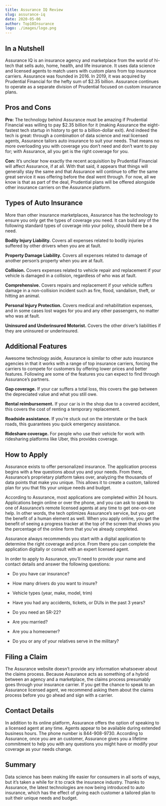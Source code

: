```yaml
---
title: Assurance IQ Review
slug: assurance-iq
date: 2020-05-06
author: Top10Insurance
logo: ./images/logo.png
---
```


## In a Nutshell

Assurance IQ is an insurance agency and marketplace from the world of hi-tech that sells auto, home, health, and life insurance. It uses data science and licensed agents to match users with custom plans from top insurance carriers. Assurance was founded in 2016. In 2019, it was acquired by Prudential Financial for the hefty sum of \$2.35 billion. Assurance continues to operate as a separate division of Prudential focused on custom insurance plans.

## Pros and Cons

**Pro:** The technology behind Assurance must be amazing if Prudential Financial was willing to pay \$2.35 billion for it (making Assurance the eight-fastest tech startup in history to get to a billion-dollar exit). And indeed the tech is great: through a combination of data science and real licensed agents, Assurance tailors auto insurance to suit your needs. That means no more overloading you with coverage you don’t need and don’t want to pay for; with Assurance, all you get is the right coverage for you.

**Con:** It’s unclear how exactly the recent acquisition by Prudential Financial will affect Assurance, if at all. With that said, it appears that things will generally stay the same and that Assurance will continue to offer the same great service it was offering before the deal went through. For now, all we know is that as part of the deal, Prudential plans will be offered alongside other insurance carriers on the Assurance platform.

## Types of Auto Insurance

More than other insurance marketplaces, Assurance has the technology to ensure you only get the types of coverage you need. It can build any of the following standard types of coverage into your policy, should there be a need.

**Bodily Injury Liability.** Covers all expenses related to bodily injuries suffered by other drivers when you are at fault.

**Property Damage Liability.** Covers all expenses related to damage of another person’s property when you are at fault.

**Collision.** Covers expenses related to vehicle repair and replacement if your vehicle is damaged in a collision, regardless of who was at fault.

**Comprehensive.** Covers repairs and replacement if your vehicle suffers damage in a non-collision incident such as fire, flood, vandalism, theft, or hitting an animal.

**Personal Injury Protection.** Covers medical and rehabilitation expenses, and in some cases lost wages for you and any other passengers, no matter who was at fault.

**Uninsured and Underinsured Motorist.** Covers the other driver’s liabilities if they are uninsured or underinsured.

## Additional Features

Awesome technology aside, Assurance is similar to other auto insurance agencies in that it works with a range of top insurance carriers, forcing the carriers to compete for customers by offering lower prices and better features. Following are some of the features you can expect to find through Assurance’s partners.

**Gap coverage.** If your car suffers a total loss, this covers the gap between the depreciated value and what you still owe.

**Rental reimbursement.** If your car is in the shop due to a covered accident, this covers the cost of renting a temporary replacement.

**Roadside assistance.** If you’re stuck out on the interstate or the back roads, this guarantees you quick emergency assistance.

**Rideshare coverage.** For people who use their vehicle for work with ridesharing platforms like Uber, this provides coverage.

## How to Apply

Assurance exists to offer personalized insurance. The application process begins with a few questions about you and your needs. From there, Assurance’s proprietary platform takes over, analyzing the thousands of data points that make you unique. This allows it to create a custom, tailored plan for you that fits your unique needs and budget.

According to Assurance, most applications are completed within 24 hours. Applications begin online or over the phone, and you can ask to speak to one of Assurance’s remote licensed agents at any time to get one-on-one help. In other words, the tech optimizes Assurance’s service, but you get the benefit of a human element as well. When you apply online, you get the benefit of seeing a progress tracker at the top of the screen that shows you the percentage of the online form that you’ve already completed.

Assurance always recommends you start with a digital application to determine the right coverage and price. From there you can complete the application digitally or consult with an expert licensed agent.

In order to apply to Assurance, you’ll need to provide your name and contact details and answer the following questions:

- Do you have car insurance?

- How many drivers do you want to insure?

- Vehicle types (year, make, model, trim)

- Have you had any accidents, tickets, or DUIs in the past 3 years?

- Do you need an SR-22?

- Are you married?

- Are you a homeowner?

- Do you or any of your relatives serve in the military?

## Filing a Claim

The Assurance website doesn’t provide any information whatsoever about the claims process. Because Assurance acts as something of a hybrid between an agency and a marketplace, the claims process presumably goes through your insurance carrier. If you get the chance to speak to an Assurance licensed agent, we recommend asking them about the claims process before you go ahead and sign with a carrier.

## Contact Details

In addition to its online platform, Assurance offers the option of speaking to a licensed agent at any time. Agents appear to be available during extended business hours. The phone number is 844-908-9730. According to Assurance, once you are an customer, Assurance gives you a lifetime commitment to help you with any questions you might have or modify your coverage as your needs change.

## Summary

Data science has been making life easier for consumers in all sorts of ways, but it’s taken a while for it to crack the insurance industry. Thanks to Assurance, the latest technologies are now being introduced to auto insurance, which has the effect of giving each customer a tailored plan to suit their unique needs and budget.
